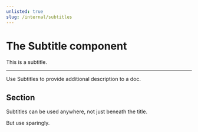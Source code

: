 ```yaml
---
unlisted: true
slug: /internal/subtitles
---
```



# The Subtitle component 

<Subtitle>This is a subtitle.</Subtitle>

---

Use Subtitles to provide additional description to a doc.

## Section

<Subtitle>Subtitles can be used anywhere, not just beneath the title.</Subtitle>

But use sparingly.